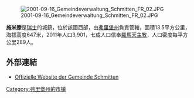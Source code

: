 [[Image:2001-09-16_Gemeindeverwaltung_Schmitten_FR_02.JPG|right]]

'''施米滕'''是[[瑞士|瑞士]]的城鎮，位於該國西部，由[[弗里堡州|弗里堡州]]負責管轄，面積13.5平方公里，海拔高度647米，2011年人口3,901，七成人口信奉[[羅馬天主教|羅馬天主教]]，人口密度每平方公里289人。

==外部連結==
*[http://www.schmitten.ch Offizielle Website der Gemeinde Schmitten] {{Wayback|url=http://www.schmitten.ch/ |date=20110228005955 }}

{{Switzerland-geo-stub}}
[[Category:弗里堡州的市镇|Category:弗里堡州的市镇]]